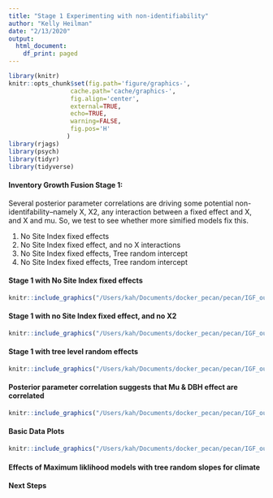 ```yaml
---
title: "Stage 1 Experimenting with non-identifiability"
author: "Kelly Heilman"
date: "2/13/2020"
output:
  html_document:
    df_print: paged
---
```


```r
library(knitr)
knitr::opts_chunk$set(fig.path='figure/graphics-', 
                 cache.path='cache/graphics-', 
                 fig.align='center',
                 external=TRUE,
                 echo=TRUE,
                 warning=FALSE,
                 fig.pos='H'
                )
library(rjags)
library(psych)
library(tidyr)
library(tidyverse)
```

#### **Inventory Growth Fusion Stage 1:**

Several posterior parameter correlations are driving some potential non-identifability--namely X, X2, any interaction between a fixed effect and X, and X and mu. So, we test to see whether more simified models fix this.

1. No Site Index fixed effects
2. No Site Index fixed effect, and no X interactions
3. No Site Index fixed effects, Tree random intercept
4. No Site Index fixed effects, Tree random intercept


#### **Stage 1 with No Site Index fixed effects**
```r
knitr::include_graphics("/Users/kah/Documents/docker_pecan/pecan/IGF_outputs/stage1v2_wX2_noSI_traceplots.png")
```

#### **Stage 1 with no Site Index fixed effect, and no X2** 

```r
knitr::include_graphics("/Users/kah/Documents/docker_pecan/pecan/IGF_outputs/stage1v2_noX2_noSI_traceplots.png")
```

#### **Stage 1 with tree level random effects**

```r
knitr::include_graphics("/Users/kah/Documents/docker_pecan/pecan/IGF_outputs/Stage1_full_Tree_random_int_noSI_noint_traceplots.png")
```


#### **Posterior parameter correlation suggests that Mu & DBH effect are correlated**

```r
knitr::include_graphics("/Users/kah/Documents/docker_pecan/pecan/IGF_outputs/Stage1_full_Tree_random_int_noSI_noint_posterior_param_cors.png")
```

#### **Basic Data Plots**
```r
knitr::include_graphics("/Users/kah/Documents/docker_pecan/pecan/IGF_outputs/basic_DBH_tree_width_data_plots.png")
```


#### **Effects of Maximum liklihood models with tree random slopes for climate**

#### **Next Steps**

